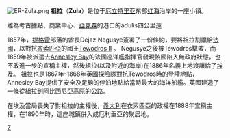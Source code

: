{{Unreferenced|time=2020-05-06T00:18:56+00:00}}
{{coord|15|15|N|39|40|E|display=title}}
[[File:ER-Zula.png|right]]
'''祖拉'''（'''Zula'''）是位于[[厄立特里亚|厄立特里亚]]东部[[红海|红海]]沿岸的一座小镇。 

離為考古據點、商業中心、[[亞克森|亞克森]]的港口的adulis四公里遠

1857年，[[提格雷|提格雷]]部落的酋長Dejaz Negusye簽署了一份條約，要將祖拉割讓給[[法國|法國]]，以對抗[[衣索匹亞|衣索匹亞]]的國王[[Tewodros_II|Tewodros II]] 。
Negusye之後被Tewodros擊敗，而1859年被派遣去[[Annesley_Bay|Annesley Bay]]的法國巡洋艦指揮官發現該國陷入無政府狀態，也不敢進一步的宣稱主權，然後組拉(以及附近的海岸)在1886年名義上地渡讓給了[[埃及|埃及]]。 
祖拉也是1867年-1868年[[英國|英國]]探險隊對抗Tewodros時的登陸地點，Annesley Bay提供了安全及足夠的停泊地點給當時最大的海洋船艦。英國建造了一條從組拉到阿比西尼亞高原的公路。

在埃及當局喪失了對祖拉的主權後，[[義大利|義大利]]在衣索匹亞的政權在1888年宣稱主權，在1890年時，這座城鎮併入成厄利垂亞的聚居地。

[[Category:厄立特里亚城市|Z]]